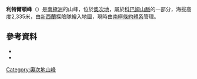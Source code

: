 {{coord|82|18|S|158|56|E|source:GNIS|display=title}}

'''利特爾頓峰'''（{{lang-en|Lyttelton Peak}}）是[[南極洲|南極洲]]的山峰，位於[[奧次地|奧次地]]，屬於[[科巴姆山脈|科巴姆山脈]]的一部分，海拔高度2,335米，由[[新西蘭|新西蘭]]探險隊繪入地圖，現時由[[南極條約體系|南極條約體系]]管理。

==參考資料==
*{{cite gnis | type = antarid | id = 9179| name = Lyttelton Peak | accessdate = 2013-07-12}}
*{{usgs-gazetteer|id=9179}}

{{DEFAULTSORT:Lyttelton Peak}}
[[Category:奧次地山峰|Category:奧次地山峰]]


{{OatesLand-geo-stub}}